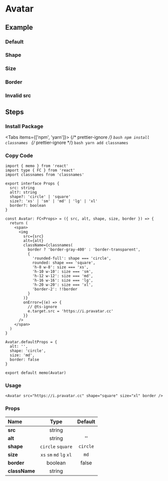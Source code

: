 
<BackTop />

# Avatar

## Example

### Default

<div className="mt-4 flex gap-2">
  <Avatar src="https://i.pravatar.cc" />
  <Avatar src="https://i.pravatar.cc" />
</div>

### Shape

<div className="mt-4 flex gap-2">
  <Avatar src="https://i.pravatar.cc" />
  <Avatar src="https://i.pravatar.cc" shape="square" />
</div>

### Size

<div className="mt-4 flex items-end gap-2">
  <Avatar src="https://i.pravatar.cc" size="xs" />
  <Avatar src="https://i.pravatar.cc" size="sm" />
  <Avatar src="https://i.pravatar.cc" size="md" />
  <Avatar src="https://i.pravatar.cc" size="lg" />
  <Avatar src="https://i.pravatar.cc" size="xl" />
</div>

### Border

<div className="mt-4">
  <Avatar src="https://i.pravatar.cc" border />
</div>

### Invalid src

<div className="mt-4">
  <Avatar src="[invalid url]" />
</div>

## Steps

<div className="steps">

### Install Package

<Tabs items={['npm', 'yarn']}>
  {/* prettier-ignore */}
  <Tab>
    ```bash
    npm install classnames
    ```
    </Tab>
  {/* prettier-ignore */}
  <Tab>
    ```bash
    yarn add classnames
    ```
</Tab>
</Tabs>

### Copy Code

```tsx filename="components/Avatar/index.tsx"
import { memo } from 'react'
import type { FC } from 'react'
import classnames from 'classnames'

export interface Props {
  src: string
  alt?: string
  shape?: 'circle' | 'square'
  size?: 'xs' | 'sm' | 'md' | 'lg' | 'xl'
  border?: boolean
}

const Avatar: FC<Props> = ({ src, alt, shape, size, border }) => {
  return (
    <span>
      <img
        src={src}
        alt={alt}
        className={classnames(
          border ? 'border-gray-400' : 'border-transparent',
          {
            'rounded-full': shape === 'circle',
            rounded: shape === 'square',
            'h-8 w-8': size === 'xs',
            'h-10 w-10': size === 'sm',
            'h-12 w-12': size === 'md',
            'h-16 w-16': size === 'lg',
            'h-20 w-20': size === 'xl',
            'border-2': !!border
          }
        )}
        onError={(e) => {
          // @ts-ignore
          e.target.src = 'https://i.pravatar.cc'
        }}
      />
    </span>
  )
}

Avatar.defaultProps = {
  alt: '',
  shape: 'circle',
  size: 'md',
  border: false
}

export default memo(Avatar)
```

### Usage

```tsx
<Avatar src="https://i.pravatar.cc" shape="square" size="xl" border />
```

</div>

### Props

| Name                |           Type           | Default  |
| :------------------ | :----------------------: | :------: |
| **src**<Required /> |          string          |          |
| **alt**             |          string          |    ''    |
| **shape**           |    `circle` `square`     | `circle` |
| **size**            | `xs` `sm` `md` `lg` `xl` |   `md`   |
| **border**          |         boolean          |  false   |
| **className**       |          string          |          |

<Comment />
